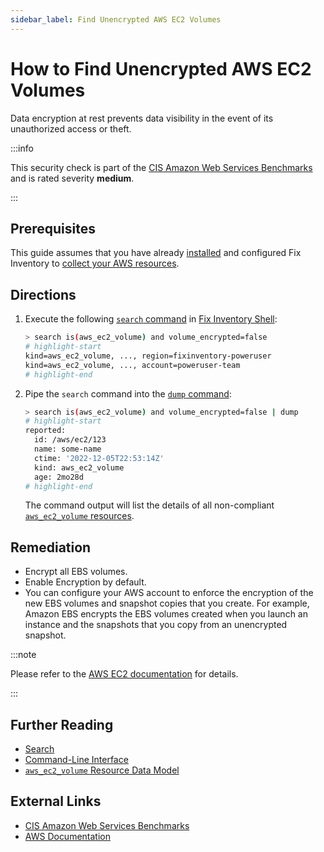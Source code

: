 ```yaml
---
sidebar_label: Find Unencrypted AWS EC2 Volumes
---
```


# How to Find Unencrypted AWS EC2 Volumes

Data encryption at rest prevents data visibility in the event of its unauthorized access or theft.

:::info

This security check is part of the [CIS Amazon Web Services Benchmarks](https://cisecurity.org/benchmark/amazon_web_services) and is rated severity **medium**.

:::

## Prerequisites

This guide assumes that you have already [installed](../../../getting-started/install/index.mdx) and configured Fix Inventory to [collect your AWS resources](../../../how-to-guides/data-sources/collect-aws-resource-data.mdx).

## Directions

1. Execute the following [`search` command](../../../reference/cli/search.mdx) in [Fix Inventory Shell](../../../reference/components/shell.mdx):

   ```bash
   > search is(aws_ec2_volume) and volume_encrypted=false
   # highlight-start
   ​kind=aws_ec2_volume, ..., region=fixinventory-poweruser
   ​kind=aws_ec2_volume, ..., account=poweruser-team
   # highlight-end
   ```

2. Pipe the `search` command into the [`dump` command](../../../reference/cli/dump.mdx):

   ```bash
   > search is(aws_ec2_volume) and volume_encrypted=false | dump
   # highlight-start
   ​reported:
   ​  id: /aws/ec2/123
   ​  name: some-name
   ​  ctime: '2022-12-05T22:53:14Z'
   ​  kind: aws_ec2_volume
   ​  age: 2mo28d
   # highlight-end
   ```

   The command output will list the details of all non-compliant [`aws_ec2_volume` resources](../../../reference/unified-data-model/aws.mdx#aws_ec2_volume).

## Remediation

- Encrypt all EBS volumes.
- Enable Encryption by default.
- You can configure your AWS account to enforce the encryption of the new EBS volumes and snapshot copies that you create. For example, Amazon EBS encrypts the EBS volumes created when you launch an instance and the snapshots that you copy from an unencrypted snapshot.

:::note

Please refer to the [AWS EC2 documentation](https://docs.aws.amazon.com/AWSEC2/latest/UserGuide/EBSEncryption.html) for details.

:::

## Further Reading

- [Search](../../../reference/search/index.mdx)
- [Command-Line Interface](../../../reference/cli/index.mdx)
- [`aws_ec2_volume` Resource Data Model](../../../reference/unified-data-model/aws.mdx#aws_ec2_volume)

## External Links

- [CIS Amazon Web Services Benchmarks](https://cisecurity.org/benchmark/amazon_web_services)
- [AWS Documentation](https://docs.aws.amazon.com/AWSEC2/latest/UserGuide/EBSEncryption.html)
